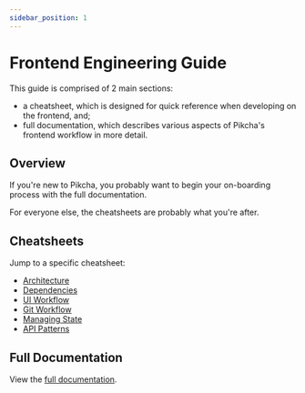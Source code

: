 ```yaml
---
sidebar_position: 1
---
```


# Frontend Engineering Guide

This guide is comprised of 2 main sections:
- a cheatsheet, which is designed for quick reference when developing on the 
  frontend, and;
- full documentation, which describes various aspects of Pikcha's frontend 
  workflow in more detail.

## Overview

If you're new to Pikcha, you probably want to begin your on-boarding process 
with the full documentation.

For everyone else, the cheatsheets are probably what you're after.

## Cheatsheets

Jump to a specific cheatsheet:
- [Architecture](cheatsheets/architecture)
- [Dependencies](cheatsheets/dependencies)
- [UI Workflow](cheatsheets/ui-workflow)
- [Git Workflow](cheatsheets/git-workflow)
- [Managing State](cheatsheets/managing-state)
- [API Patterns](cheatsheets/api-patterns)

## Full Documentation

View the [full documentation](full-documentation/coming-soon).
